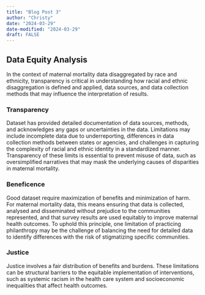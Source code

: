 ```yaml
---
title: "Blog Post 3"
author: "Christy"
date: "2024-03-29"
date-modified: "2024-03-29"
draft: FALSE
---
```

## Data Equity Analysis
In the context of maternal mortality data disaggregated by race and ethnicity, transparency is critical in understanding how racial and ethnic disaggregation is defined and applied, data sources, and data collection methods that may influence the interpretation of results. 

### Transparency
Dataset has provided detailed documentation of data sources, methods, and acknowledges any gaps or uncertainties in the data. Limitations may include incomplete data due to underreporting, differences in data collection methods between states or agencies, and challenges in capturing the complexity of racial and ethnic identity in a standardized manner. Transparency of these limits is essential to prevent misuse of data, such as oversimplified narratives that may mask the underlying causes of disparities in maternal mortality. 

### Beneficence
Good dataset require maximization of benefits and minimization of harm. For maternal mortality data, this means ensuring that data is collected, analysed and disseminated without prejudice to the communities represented, and that survey results are used equitably to improve maternal health outcomes. To uphold this principle, one limitation of practicing philanthropy may be the challenge of balancing the need for detailed data to identify differences with the risk of stigmatizing specific communities. 

### Justice
Justice involves a fair distribution of benefits and burdens. These limitations can be structural barriers to the equitable implementation of interventions, such as systemic racism in the health care system and socioeconomic inequalities that affect health outcomes.
